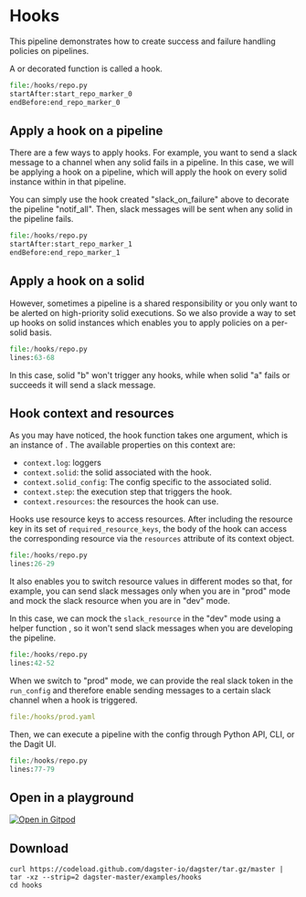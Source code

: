 
# Hooks

<ExampleReferenceLink filePath="examples/hooks" />

This pipeline demonstrates how to create success and failure handling policies on pipelines.

A <PyObject module="dagster" object="success_hook" displayText="@success_hook" /> or <PyObject module="dagster" object="failure_hook" displayText="@failure_hook" /> decorated function is called a hook.

```python literalinclude caption=repo.py showLines startLine=20 emphasize-lines=1,7
file:/hooks/repo.py
startAfter:start_repo_marker_0
endBefore:end_repo_marker_0
```

## Apply a hook on a pipeline

There are a few ways to apply hooks. For example, you want to send a slack message to a channel when any solid fails in a pipeline. In this case, we will be applying a hook on a pipeline, which will apply the hook on every solid instance within in that pipeline.

You can simply use the hook created "slack_on_failure" above to decorate the pipeline "notif_all". Then, slack messages will be sent when any solid in the pipeline fails.

```python literalinclude caption=repo.py showLines startLine=55 emphasize-lines=1
file:/hooks/repo.py
startAfter:start_repo_marker_1
endBefore:end_repo_marker_1
```

## Apply a hook on a solid

However, sometimes a pipeline is a shared responsibility or you only want to be alerted on high-priority solid executions. So we also provide a way to set up hooks on solid instances which enables you to apply policies on a per-solid basis.

```python literalinclude caption=repo.py showLines startLine=63 emphasize-lines=4
file:/hooks/repo.py
lines:63-68
```

In this case, solid "b" won't trigger any hooks, while when solid "a" fails or succeeds it will send a slack message.

## Hook context and resources

As you may have noticed, the hook function takes one argument, which is an instance of <PyObject module="dagster" object="HookContext" />. The available properties on this context are:

- `context.log`: loggers
- `context.solid`: the solid associated with the hook.
- `context.solid_config`: The config specific to the associated solid.
- `context.step`: the execution step that triggers the hook.
- `context.resources`: the resources the hook can use.

Hooks use resource keys to access resources. After including the resource key in its set of `required_resource_keys`, the body of the hook can access the corresponding resource via the `resources` attribute of its context object.

```python literalinclude caption=repo.py showLines startLine=26 emphasize-lines=1,4
file:/hooks/repo.py
lines:26-29
```

It also enables you to switch resource values in different modes so that, for example, you can send slack messages only when you are in "prod" mode and mock the slack resource when you are in "dev" mode.

In this case, we can mock the `slack_resource` in the "dev" mode using a helper function <PyObject module="dagster" object="ResourceDefinition" displayText="ResourceDefinition.hardcoded_resource()"/>, so it won't send slack messages when you are developing the pipeline.

```python literalinclude caption=repo.py showLines startLine=42 emphasize-lines=5-6
file:/hooks/repo.py
lines:42-52
```

When we switch to "prod" mode, we can provide the real slack token in the `run_config` and therefore enable sending messages to a certain slack channel when a hook is triggered.

```yaml literalinclude caption=prod.yaml emphasize-lines=4
file:/hooks/prod.yaml
```

Then, we can execute a pipeline with the config through Python API, CLI, or the Dagit UI.

```python literalinclude caption=repo.py showLines startLine=77 emphasize-lines=3
file:/hooks/repo.py
lines:77-79
```

## Open in a playground

[![Open in Gitpod](https://gitpod.io/button/open-in-gitpod.svg)](https://gitpod.io/#EXAMPLE=hooks/https://github.com/dagster-io/dagster)

## Download

```
curl https://codeload.github.com/dagster-io/dagster/tar.gz/master | tar -xz --strip=2 dagster-master/examples/hooks
cd hooks
```
